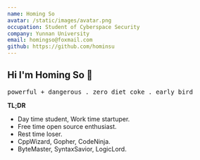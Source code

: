 ```yaml
---
name: Homing So
avatar: /static/images/avatar.png
occupation: Student of Cyberspace Security
company: Yunnan University
email: homingso@foxmail.com
github: https://github.com/hominsu
---
```


## Hi I'm Homing So 👋

<div className="text-center">
  <samp>
    <a className="no-underline">powerful + dangerous</a> .
    <a className="no-underline">zero diet coke</a> .
    <a className="no-underline">early bird</a>
  </samp>
</div>

**TL;DR**

- Day time student, Work time startuper.
- Free time open source enthusiast.
- Rest time loser.
- CppWizard, Gopher, CodeNinja.
- ByteMaster, SyntaxSavior, LogicLord.

